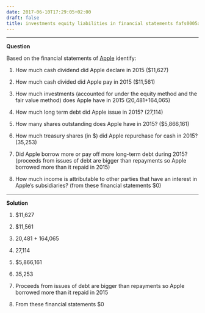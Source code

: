 ```yaml
---
date: 2017-06-10T17:29:05+02:00
draft: false
title: investments equity liabilities in financial statements fafs0005au
---
```


***

**Question**

Based on the financial statements of [Apple](goo.gl/mdJjXJ) identify:

1. How much cash dividend did Apple declare in 2015 ($11,627)

2. How much cash divided did Apple pay in 2015 ($11,561)

3. How much investments (accounted for under the equity method and the fair value method) does Apple have in 2015 (20,481+164,065)

4. How much long term debt did Apple issue in 2015? (27,114)

5. How many shares outstanding does Apple have in 2015? ($5,866,161)

6. How much treasury shares (in $) did Apple repurchase for cash in 2015? (35,253)

7. Did Apple borrow more or pay off more long-term debt during 2015? (proceeds from issues of debt are bigger than repayments so Apple borrowed more than it repaid in 2015) 

8. How much income is attributable to other parties that have an interest in Apple’s subsidiaries? (from these financial statements $0)

****

**Solution**

1. $11,627

2. $11,561

3. 20,481 + 164,065

4. 27,114

5. $5,866,161

6. 35,253

7. Proceeds from issues of debt are bigger than repayments so Apple borrowed more than it repaid in 2015

8. From these financial statements $0